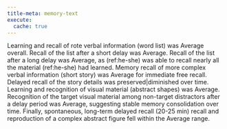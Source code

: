 ```yaml
---
title-meta: memory-text
execute:
  cache: true
---
```


<!-- ## Memory/Learning -->

Learning and recall of rote verbal information (word list) was Average overall.
Recall of the list after a short delay was Average. Recall of the list after a
long delay was Average, as (ref:he-she) was able to recall nearly all the
material (ref:he-she) had learned. Memory recall of more complex verbal
information (short story) was Average for immediate free recall. Delayed recall
of the story details was preserved\|diminished over time. Learning and
recognition of visual material (abstract shapes) was Average. Recognition of the
target visual material among non-target distractors after a delay period was
Average, suggesting stable memory consolidation over time. Finally, spontaneous,
long-term delayed recall (20-25 min) recall and reproduction of a complex
abstract figure fell within the Average range.

<!-- glue -->
